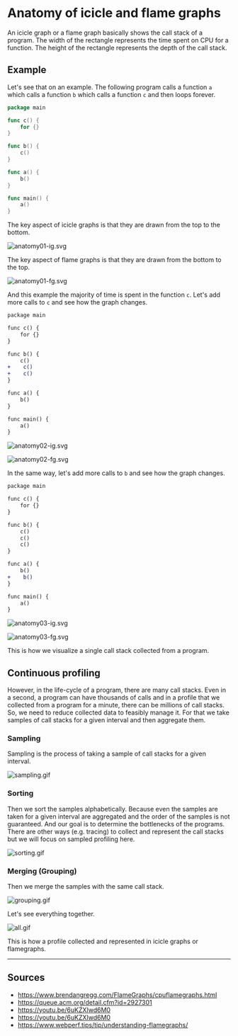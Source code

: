 # Anatomy of icicle and flame graphs


An icicle graph or a flame graph basically shows the call stack of a program.
The width of the rectangle represents the time spent on CPU for a function.
The height of the rectangle represents the depth of the call stack.

## Example

Let's see that on an example. The following program calls a function `a` which
calls a function `b` which calls a function `c` and then loops forever.

```go
package main

func c() {
    for {}
}

func b() {
    c()
}

func a() {
    b()
}

func main() {
    a()
}
```


<Tabs groupId="graph-type" queryString>
<TabItem value="icicle" label="Icicle" default>

The key aspect of icicle graphs is that they are drawn from the top to the bottom.

![anatomy01-ig.svg](../static/img/iciclegraphs/anatomy01-ig.svg)

</TabItem>
<TabItem value="flame" label="Flame">

The key aspect of flame graphs is that they are drawn from the bottom to the top.

![anatomy01-fg.svg](../static/img/iciclegraphs/anatomy01-fg.svg)

</TabItem>
</Tabs>

And this example the majority of time is spent in the function `c`.
Let's add more calls to `c` and see how the graph changes.

```diff
package main

func c() {
    for {}
}

func b() {
    c()
+    c()
+    c()
}

func a() {
    b()
}

func main() {
    a()
}
```

<Tabs groupId="graph-type" queryString>
<TabItem value="icicle" label="Icicle" default>

![anatomy02-ig.svg](../static/img/iciclegraphs/anatomy02-ig.svg)

</TabItem>
<TabItem value="flame" label="Flame">

![anatomy02-fg.svg](../static/img/iciclegraphs/anatomy02-fg.svg)

</TabItem>
</Tabs>

In the same way, let's add more calls to `b` and see how the graph changes.

```diff
package main

func c() {
    for {}
}

func b() {
    c()
    c()
    c()
}

func a() {
    b()
+    b()
}

func main() {
    a()
}
```

<Tabs groupId="graph-type" queryString>
<TabItem value="icicle" label="Icicle" default>

![anatomy03-ig.svg](../static/img/iciclegraphs/anatomy03-ig.svg)

</TabItem>
<TabItem value="flame" label="Flame">

![anatomy03-fg.svg](../static/img/iciclegraphs/anatomy03-fg.svg)

</TabItem>
</Tabs>


This is how we visualize a single call stack collected from a program.

## Continuous profiling

However, in the life-cycle of a program, there are many call stacks.
Even in a second, a program can have thousands of calls and in a profile that we collected from a program for a minute,
there can be millions of call stacks. So, we need to reduce collected data to feasibly manage it.
For that we take samples of call stacks for a given interval and then aggregate them.

### Sampling

Sampling is the process of taking a sample of call stacks for a given interval.

![sampling.gif](../static/img/iciclegraphs/sampling.gif)

### Sorting

Then we sort the samples alphabetically.
Because even the samples are taken for a given interval are aggregated and the order of the samples is not guaranteed.
And our goal is to determine the bottlenecks of the programs.
There are other ways (e.g. tracing) to collect and represent the call stacks but we will focus on sampled profiling here.

![sorting.gif](../static/img/iciclegraphs/sorting.gif)

### Merging (Grouping)

Then we merge the samples with the same call stack.

![grouping.gif](../static/img/iciclegraphs/grouping.gif)


Let's see everything together.

![all.gif](../static/img/iciclegraphs/all.gif)


This is how a profile collected and represented in icicle graphs or flamegraphs.

------------

## Sources

- https://www.brendangregg.com/FlameGraphs/cpuflamegraphs.html
- https://queue.acm.org/detail.cfm?id=2927301
- https://youtu.be/6uKZXIwd6M0
- https://youtu.be/6uKZXIwd6M0
- https://www.webperf.tips/tip/understanding-flamegraphs/
